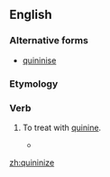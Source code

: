 ==English==

===Alternative forms===
* [[quininise]]

===Etymology===
{{suffix|quinine|ize|alt1=quinin(e)|lang=en}}

===Verb===
{{en-verb|quininiz}}

# {{label|en|obsolete}} To treat with [[quinine]].
#* {{quote-book|title=Transactions of the American Medical Association|volume=23|year=1872|url=http://books.google.com/books?id=Kg9YAAAAMAAJ&dq=%22quininize%22&pg=PA393#v=onepage&q=%22quininize%22&f=false|passage=You have only to '''quininize''' your patient on the day preceding, and continue it until the 7th, 14th, or 21st days shall have passed, to break up the disease.}}

[[zh:quininize]]
